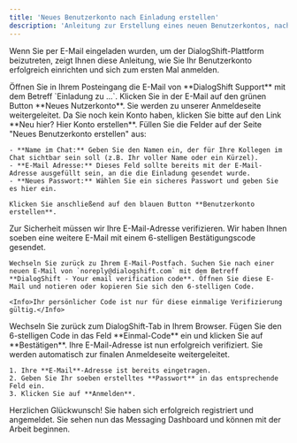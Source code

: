 ```yaml
---
title: 'Neues Benutzerkonto nach Einladung erstellen'
description: 'Anleitung zur Erstellung eines neuen Benutzerkontos, nachdem Sie eine E-Mail-Einladung für die DialogShift-Plattform erhalten haben.'
---
```


Wenn Sie per E-Mail eingeladen wurden, um der DialogShift-Plattform beizutreten, zeigt Ihnen diese Anleitung, wie Sie Ihr Benutzerkonto erfolgreich einrichten und sich zum ersten Mal anmelden.

<Steps>

  <Step title="Einladungs-E-Mail öffnen">
    Öffnen Sie in Ihrem Posteingang die E-Mail von **DialogShift Support** mit dem Betreff `Einladung zu ...`. Klicken Sie in der E-Mail auf den grünen Button **Neues Nutzerkonto**.
  </Step>

  <Step title="Kontoerstellung starten">
    Sie werden zu unserer Anmeldeseite weitergeleitet. Da Sie noch kein Konto haben, klicken Sie bitte auf den Link **Neu hier? Hier Konto erstellen**.
  </Step>

  <Step title="Registrierungsformular ausfüllen">
    Füllen Sie die Felder auf der Seite "Neues Benutzerkonto erstellen" aus:

    - **Name im Chat:** Geben Sie den Namen ein, der für Ihre Kollegen im Chat sichtbar sein soll (z.B. Ihr voller Name oder ein Kürzel).
    - **E-Mail Adresse:** Dieses Feld sollte bereits mit der E-Mail-Adresse ausgefüllt sein, an die die Einladung gesendet wurde.
    - **Neues Passwort:** Wählen Sie ein sicheres Passwort und geben Sie es hier ein.

    Klicken Sie anschließend auf den blauen Button **Benutzerkonto erstellen**.
  </Step>

  <Step title="E-Mail-Adresse bestätigen (Code abrufen)">
    Zur Sicherheit müssen wir Ihre E-Mail-Adresse verifizieren. Wir haben Ihnen soeben eine weitere E-Mail mit einem 6-stelligen Bestätigungscode gesendet.

    Wechseln Sie zurück zu Ihrem E-Mail-Postfach. Suchen Sie nach einer neuen E-Mail von `noreply@dialogshift.com` mit dem Betreff **DialogShift - Your email verification code**. Öffnen Sie diese E-Mail und notieren oder kopieren Sie sich den 6-stelligen Code.
    
    <Info>Ihr persönlicher Code ist nur für diese einmalige Verifizierung gültig.</Info>
  </Step>

  <Step title="Code eingeben und verifizieren">
    Wechseln Sie zurück zum DialogShift-Tab in Ihrem Browser. Fügen Sie den 6-stelligen Code in das Feld **Einmal-Code** ein und klicken Sie auf **Bestätigen**.
  </Step>

  <Step title="Erste Anmeldung">
    Ihre E-Mail-Adresse ist nun erfolgreich verifiziert. Sie werden automatisch zur finalen Anmeldeseite weitergeleitet.

    1. Ihre **E-Mail**-Adresse ist bereits eingetragen.
    2. Geben Sie Ihr soeben erstelltes **Passwort** in das entsprechende Feld ein.
    3. Klicken Sie auf **Anmelden**.
  </Step>

  <Step title="Willkommen im Dashboard">
    Herzlichen Glückwunsch! Sie haben sich erfolgreich registriert und angemeldet. Sie sehen nun das Messaging Dashboard und können mit der Arbeit beginnen.
  </Step>

</Steps>